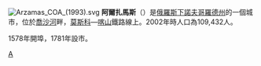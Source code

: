 [[File:Arzamas_COA_(1993).svg|thumb]]
'''阿爾扎馬斯'''（{{lang-ru|Арзама́с}}）是[[俄羅斯|俄羅斯]][[下諾夫哥羅德州|下諾夫哥羅德州]]的一個城市，位於[[喬沙河|喬沙河]]畔，[[莫斯科|莫斯科]]—[[喀山|喀山]]鐵路線上。2002年時人口為109,432人。

1578年開埠，1781年設市。

{{commonscat}}
{{下諾夫哥羅德州城市}}
{{Authority control}}
{{Coord|type:city|display=title}}
{{Russia-stub}}
[[Category:下諾夫哥羅德州城市|А]]
